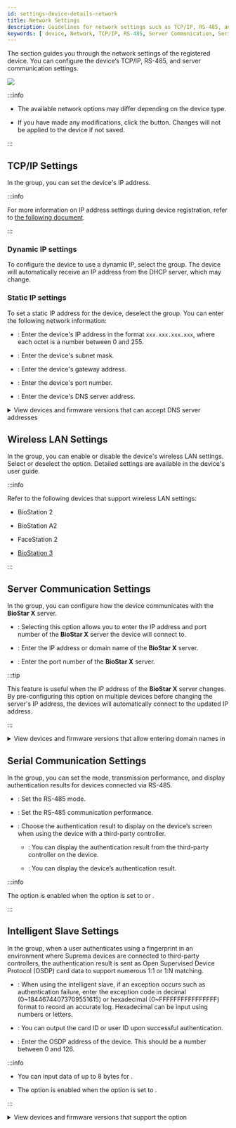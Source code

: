 ```yaml
---
id: settings-device-details-network
title: Network Settings
description: Guidelines for network settings such as TCP/IP, RS-485, and server communication for the device.
keywords: [ device, Network, TCP/IP, RS-485, Server Communication, Serial communication, Intelligent Slave ]
---
```


The <Cmd sid='device.info.network' product='2' /> section guides you through the network settings of the registered device. You can configure the device’s TCP/IP, RS-485, and server communication settings.

<Image src='/img/biostarx-setting-device-edit-network.png' />

:::info

* The available network options may differ depending on the device type.

* If you have made any modifications, click the <Cmd sid='button.apply' product='2' /> button. Changes will not be applied to the device if not saved.

:::

## TCP/IP Settings

In the <Cmd sid='device.info.tcpIpSetting' product='2' /> group, you can set the device's IP address.

:::info

For more information on IP address settings during device registration, refer to [the following document](settings-adding-devices#setipaddress).

:::

### Dynamic IP settings

To configure the device to use a dynamic IP, select the <Cmd sid='device.info.useDhcp' product='2' /> group. The device will automatically receive an IP address from the DHCP server, which may change.

### Static IP settings

To set a static IP address for the device, deselect the <Cmd sid='device.info.useDhcp' product='2' /> group. You can enter the following network information:

* <Cmd sid='device.info.ipAddress' product='2' />: Enter the device's IP address in the format `xxx.xxx.xxx.xxx`, where each octet is a number between 0 and 255.

* <Cmd sid='device.info.subnetMask' product='2' />: Enter the device's subnet mask.

* <Cmd sid='device.info.gateway' product='2' />: Enter the device's gateway address.

* <Cmd sid='device.info.devicePort' product='2' />: Enter the device's port number.

* <Cmd sid='device.info.dnsServerAddress' product='2' />: Enter the device's DNS server address.

<details>

<summary>View devices and firmware versions that can accept DNS server addresses</summary>

* BioStation L2 firmware 1.0.0 or higher

* BioStation A2 firmware 1.0.0 or higher

* BioStation 2 firmware 1.2.0 or higher

* BioLite Net firmware 2.2.0 or higher

* BioEntry Plus firmware 2.2.0 or higher

* BioEntry W firmware 2.2.0 or higher

* XPass firmware 2.2.0 or higher

* XPass S2 firmware 2.2.0 or higher

* FaceStation 2 firmware 1.0.0 or higher

* BioLite N2 firmware 1.0.0 or higher

* FaceLite firmware 1.0.0 or higher

* XPass 2 firmware 1.0.0 or higher

* FaceStation F2 firmware 1.0.0 or higher

* X-Station 2 firmware 1.0.0 or higher

* BioStation 3 firmware 1.0.0 or higher

* BioEntry W3 firmware 1.0.0 or higher

</details>

## Wireless LAN Settings

In the <Cmd sid='device.info.wlan' product='2' /> group, you can enable or disable the device's wireless LAN settings. Select or deselect the <Cmd sid='device.info.enable' product='2' /> option. Detailed settings are available in the device's user guide.

:::info

Refer to the following devices that support wireless LAN settings:

* BioStation 2

* BioStation A2

* FaceStation 2

* [BioStation 3](../../device/biostation_3/settings#wireless)

:::

## Server Communication Settings

In the <Cmd sid='device.info.server' product='2' /> group, you can configure how the device communicates with the **BioStar X** server.

* <Cmd sid='device.info.deviceToServerConnection' product='2' />: Selecting this option allows you to enter the IP address and port number of the **BioStar X** server the device will connect to.

* <Cmd sid='device.info.serverIP' product='2' />: Enter the IP address or domain name of the **BioStar X** server.

* <Cmd sid='device.info.serverPort' product='2' />: Enter the port number of the **BioStar X** server.

:::tip

This feature is useful when the IP address of the **BioStar X** server changes. By pre-configuring this option on multiple devices before changing the server's IP address, the devices will automatically connect to the updated IP address.

:::

<details>

<summary>View devices and firmware versions that allow entering domain names in <Cmd sid='device.info.serverIP' product='2' /></summary>

* BioStation L2 firmware 1.0.0 or higher

* BioStation A2 firmware 1.0.0 or higher

* BioStation 2 firmware 1.2.0 or higher

* BioEntry W2 firmware 1.0.0 or higher

* BioEntry P2 firmware 1.0.0 or higher

* FaceStation 2 firmware 1.0.0 or higher

* FaceLite firmware 1.0.0 or higher

* FaceStation F2 firmware 1.0.0 or higher

* BioLite N2 firmware 1.0.0 or higher

* BioLite Net firmware 2.2.0 or higher

* BioEntry Plus firmware 2.2.0 or higher

* BioEntry W firmware 2.2.0 or higher

* XPass firmware 2.2.0 or higher

* XPass S2 firmware 2.2.0 or higher

* XPass 2 firmware 1.0.0 or higher

* X-Station 2 firmware 1.0.0 or higher

* BioStation 3 firmware 1.0.0 or higher

* BioEntry W3 firmware 1.0.0 or higher

</details>

## Serial Communication Settings

In the <Cmd sid='device.info.serialSetting' product='2' /> group, you can set the mode, transmission performance, and display authentication results for devices connected via RS-485.

* <Cmd sid='device.info.rs485' product='2' />: Set the RS-485 mode.

* <Cmd sid='device.info.baudRate' product='2' />: Set the RS-485 communication performance.

* <Cmd sid='device.info.osdpAuthResult' product='2' />: Choose the authentication result to display on the device’s screen when using the device with a third-party controller.

  * <Cmd sid='device.info.osdpControllerResult' product='2' />: You can display the authentication result from the third-party controller on the device.

  * <Cmd sid='device.info.osdpDeviceResult' product='2' />: You can display the device’s authentication result.

:::info

The <Cmd sid='device.info.osdpAuthResult' product='2' /> option is enabled when the <Cmd sid='device.info.rs485' product='2' /> option is set to <Cmd sid='device.rs485.slave' product='2' /> or <Cmd sid='device.rs485.default' product='2' />.

:::

## Intelligent Slave Settings

In the <Cmd sid='device.info.intelligentPD' product='2' /> group, when a user authenticates using a fingerprint in an environment where Suprema devices are connected to third-party controllers, the authentication result is sent as Open Supervised Device Protocol (OSDP) card data to support numerous 1:1 or 1:N matching.

* <Cmd sid='device.info.ipdUseFailCode' product='2' />: When using the intelligent slave, if an exception occurs such as authentication failure, enter the exception code in decimal (0~18446744073709551615) or hexadecimal (0~FFFFFFFFFFFFFFFF) format to record an accurate log. Hexadecimal can be input using numbers or letters.

* <Cmd sid='device.info.ipdCardFormat' product='2' />: You can output the card ID or user ID upon successful authentication.

* <Cmd sid='device.info.ipdOsdpID' product='2' />: Enter the OSDP address of the device. This should be a number between 0 and 126.

:::info

* You can input data of up to 8 bytes for <Cmd sid='device.info.ipdUseFailCode' product='2' />.

* The <Cmd sid='device.info.intelligentPD' product='2' /> option is enabled when the <Cmd sid='device.info.rs485' product='2' /> option is set to <Cmd sid='device.rs485.default' product='2' />.

:::

<details>

<summary>View devices and firmware versions that support the <Cmd sid='device.info.intelligentPD' product='2' /> option</summary>

  * BioEntry W2 firmware 1.6.3 or higher

  * BioStation L2 firmware 1.6.1 or higher

  * BioEntry P2 firmware 1.4.1 or higher

  * XPass 2 firmware 1.2.3 or higher

  * X-Station 2 firmware 1.1.0 or higher

  * BioLite N2 firmware 1.4.1 or higher

  * FaceStation F2 firmware 1.1.2 or higher

  * BioStation 3 firmware 1.0.0 or higher

  * BioEntry W3 firmware 1.0.0 or higher

</details>
